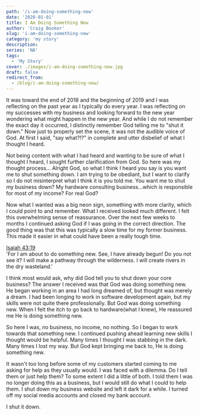 ```yaml
---
path: '/i-am-doing-something-new'
date: '2020-01-01'
title: I Am Doing Something New
author: 'Craig Booker'
slug: 'i-am-doing-something-new'
category: 'my story'
description:
series: 'NA'
tags:
  - 'My Story'
cover: ./images/i-am-doing-something-new.jpg
draft: false
redirect_from:
  - /blog/i-am-doing-something-new/
---
```


It was toward the end of 2018 and the beginning of 2019 and I was reflecting on the past year as I typically do every year. I was reflecting on my successes with my business and looking forward to the new year wondering what might happen in the new year. And while I do not remember the exact day it occurred, I distinctly remember God telling me to "shut it down." Now just to properly set the scene, it was not the audible voice of God. At first I said, "say what?!?" in complete and utter disbelief of what I thought I heard.

Not being content with what I had heard and wanting to be sure of what I thought I heard, I sought further clarification from God. So here was my thought process... Alright God, so what I think I heard you say is you want me to shut something down. I am trying to be obediant, but I want to clarify so I do not misinterpret what I think it is you told me. You want me to shut my business down? My hardware consulting business...which is responsible for most of my income? For real God?

Now what I wanted was a big neon sign, something with more clarity, which I could point to and remember. What I received looked much different. I felt this overwhelming sense of reassurance. Over the next few weeks to months I continued asking God if I was going in the correct direction. The good thing was that this was typically a slow time for my former business. This made it easier in what could have been a really tough time.

[Isaiah 43:19](https://my.bible.com/bible/116/ISA.43.19)<br/>
'For I am about to do something new. See, I have already begun! Do you not see it? I will make a pathway through the wilderness. I will create rivers in the dry wasteland.'

I think most would ask, why did God tell you to shut down your core business? The answer I received was that God was doing something new. He began working in an area I had long dreamed of, but thought was merely a dream. I had been longing to work in software development again, but my skills were not quite there professionally. But God was doing something new. When I felt the itch to go back to hardware(what I knew), He reassured me He is doing something new.

So here I was, no business, no income, no nothing. So I began to work towards that something new. I continued pushing ahead learning new skills I thought would be helpful. Many times I thought I was stabbing in the dark. Many times I lost my way. But God kept bringing me back to, He is doing something new.

It wasn't too long before some of my customers started coming to me asking for help as they usually would. I was faced with a dilemma. Do I tell them or just help them? To some extent I did a little of both. I told them I was no longer doing this as a business, but I would still do what I could to help them. I shut down my business website and left it dark for a while. I turned off my social media accounts and closed my bank account.

I shut it down.
